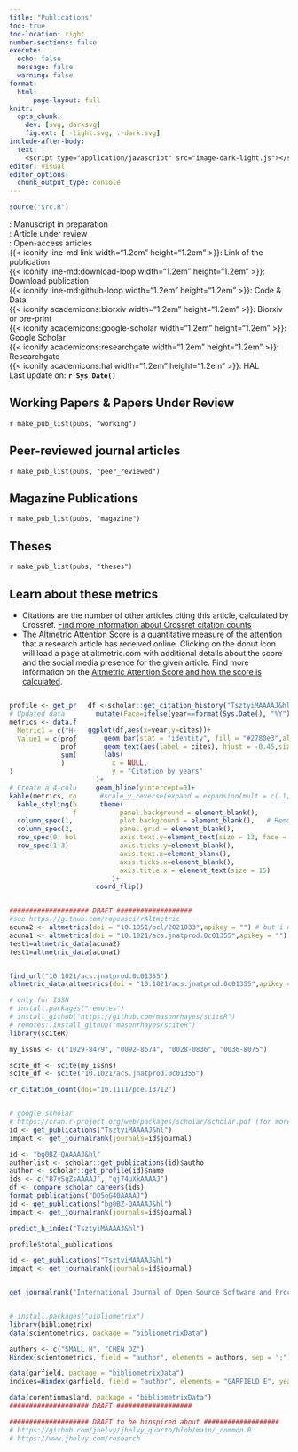 ```yaml
---
title: "Publications"
toc: true
toc-location: right
number-sections: false
execute: 
  echo: false
  message: false
  warning: false
format: 
  html:
      page-layout: full
knitr: 
  opts_chunk: 
    dev: [svg, darksvg]
    fig.ext: [.-light.svg, .-dark.svg]
include-after-body:
  text: |
    <script type="application/javascript" src="image-dark-light.js"></script>
editor: visual
editor_options: 
  chunk_output_type: console
---
```


```r
source("src.R")
```

::: column-margin
<iconify-icon icon="material-symbols:construction-rounded" width="1.2em" height="1.2em" style="color: #58a53b"></iconify-icon>: Manuscript in preparation\
<iconify-icon icon="line-md:cog-loop" width="1.2em" height="1.2em"  style="color: #58a53b"></iconify-icon>: Article under review\
<iconify-icon icon="mdi:unlocked-variant-outline" width="1.2em" height="1.2em"  style="color: #58a53b"></iconify-icon>: Open-access articles\
{{< iconify line-md link width="1.2em" height="1.2em" >}}: Link of the publication\
{{< iconify line-md:download-loop width="1.2em" height="1.2em" >}}: Download publication\
{{< iconify line-md:github-loop width="1.2em" height="1.2em" >}}: Code & Data\
{{< iconify academicons:biorxiv width="1.2em" height="1.2em" >}}: Biorxiv or pre-print\
{{< iconify academicons:google-scholar width="1.2em" height="1.2em" >}}: Google Scholar\
{{< iconify academicons:researchgate width="1.2em" height="1.2em" >}}: Researchgate\
{{< iconify academicons:hal width="1.2em" height="1.2em" >}}: HAL\
Last update on: **`r Sys.Date()`**
:::

## Working Papers & Papers Under Review

`r make_pub_list(pubs, "working")`

## Peer-reviewed journal articles

`r make_pub_list(pubs, "peer_reviewed")`

## Magazine Publications

`r make_pub_list(pubs, "magazine")`

## Theses

`r make_pub_list(pubs, "theses")`

::: {.callout-note collapse="true"}
## Learn about these metrics

-   Citations are the number of other articles citing this article, calculated by Crossref. [Find more information about Crossref citation counts](https://www.crossref.org/services/cited-by/)
-   The Altmetric Attention Score is a quantitative measure of the attention that a research article has received online. Clicking on the donut icon will load a page at altmetric.com with additional details about the score and the social media presence for the given article. Find more information on the [Altmetric Attention Score and how the score is calculated](https://help.altmetric.com/support/solutions/articles/6000233311-how-is-the-altmetric-attention-score-calculated).
:::

::::: columns
::: {.column width="25%"}
```r
profile <- get_profile("TsztyiMAAAAJ&hl")
# Updated data
metrics <- data.frame(
  Metric1 = c("H-Index", "Sum of Times Cited", "Publications"),
  Value1 = c(profile$h_index,
             profile$total_cites,
             sum(pubs$category == "peer_reviewed")
             )
)

# Create a 4-column table with custom styling
kable(metrics, col.names = c("", ""), align = "c", format = "html") %>%
  kable_styling(bootstrap_options = c("striped", "hover", "condensed"), 
                full_width = F) %>%
  column_spec(1, bold = TRUE, width = "10em") %>%
  column_spec(2, bold = TRUE, width = "10em") %>%
  row_spec(0, bold = TRUE, color = "white", background = "black") %>%
  row_spec(1:3)
```
:::

::: {.column width="75%"}
```r
df <-scholar::get_citation_history("TsztyiMAAAAJ&hl") %>%  # my_ID (find in URL)
  mutate(Face=ifelse(year==format(Sys.Date(), "%Y"),"bold","plain"))

ggplot(df,aes(x=year,y=cites))+
    geom_bar(stat = "identity", fill = "#2780e3",alpha=0.8, col='black')+
    geom_text(aes(label = cites), hjust = -0.45,size = 4.8)+
    labs(
      x = NULL,
      y = "Citation by years"
  )+
  geom_hline(yintercept=0)+
   #scale_y_reverse(expand = expansion(mult = c(.1, 0))) +
   theme(
        panel.background = element_blank(),
        plot.background = element_blank(),   # Remove plot background
        panel.grid = element_blank(), 
        axis.text.y=element_text(size = 13, face = df$Face),
        axis.ticks.y=element_blank(),
        axis.text.x=element_blank(),
        axis.ticks.x=element_blank(),
        axis.title.x = element_text(size = 15)
      )+
  coord_flip() 
```
:::
:::::

```r

#################### DRAFT ###################
#see https://github.com/ropensci/rAltmetric
acuna2 <- altmetrics(doi = "10.1051/ocl/2021033",apikey = "") # but i need the api key
acuna1 <- altmetrics(doi = "10.1021/acs.jnatprod.0c01355",apikey = "")
test1=altmetric_data(acuna2)
test1=altmetric_data(acuna1)


find_url("10.1021/acs.jnatprod.0c01355")
altmetric_data(altmetrics(doi = "10.1021/acs.jnatprod.0c01355",apikey = ""))$details_url

# only for ISSN
# install.packages("remotes")
# install_github("https://github.com/masonrhayes/sciteR")
# remotes::install_github("masonrhayes/sciteR")
library(sciteR)

my_issns <- c("1029-8479", "0092-8674", "0028-0836", "0036-8075")

scite_df <- scite(my_issns)
scite_df <- scite("10.1021/acs.jnatprod.0c01355")

cr_citation_count(doi="10.1111/pce.13712")


# google scholar 
# https://cran.r-project.org/web/packages/scholar/scholar.pdf (for more information)
id <- get_publications("TsztyiMAAAAJ&hl")
impact <- get_journalrank(journals=id$journal)

id <- "bg0BZ-QAAAAJ&hl"
authorlist <- scholar::get_publications(id)$autho
author <- scholar::get_profile(id)$name
ids <- c("B7vSqZsAAAAJ", "qj74uXkAAAAJ")
df <- compare_scholar_careers(ids)
format_publications("DO5oG40AAAAJ")
id <- get_publications("bg0BZ-QAAAAJ&hl")
impact <- get_journalrank(journals=id$journal)

predict_h_index("TsztyiMAAAAJ&hl")

profile$total_publications

id <- get_publications("TsztyiMAAAAJ&hl")
impact <- get_journalrank(journals=id$journal)


get_journalrank("International Journal of Open Source Software and Processes", max.distance = 0.05)


# install.packages("bibliometrix")
library(bibliometrix)
data(scientometrics, package = "bibliometrixData")

authors <- c("SMALL H", "CHEN DZ")
Hindex(scientometrics, field = "author", elements = authors, sep = ";")$H

data(garfield, package = "bibliometrixData")
indices=Hindex(garfield, field = "author", elements = "GARFIELD E", years=Inf, sep = ";")

data(corentinmaslard, package = "bibliometrixData")
#################### DRAFT ###################

#################### DRAFT to be hinspired about ###################
# https://github.com/jhelvy/jhelvy_quarto/blob/main/_common.R
# https://www.jhelvy.com/research
```
